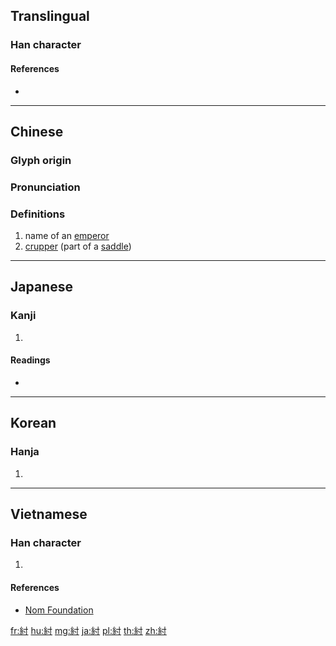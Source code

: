 {{character info/new}}
{{also|纣}}
==Translingual==

===Han character===
{{Han char|rn=120|rad=糸|as=03|sn=9|four=24900|canj=VFDI|ids=⿰糹寸}}

====References====
* {{Han ref|kx=0915.180|dkj=27239|dj=1343.040|hdz=53364.030|uh=7D02|ud=32002|bh=ACF4|bd=44276}}

----

==Chinese==
{{zh-forms|s=纣}}

===Glyph origin===
{{Han etym}}

===Pronunciation===
{{zh-pron
|m=zhòu
|c=zau6
|mc=y
|oc=y
|ma=
|cat=pn,n
}}

===Definitions===
{{zh-hanzi}}

# name of an [[w:King Zhou of Shang|emperor]]
# [[crupper]] (part of a [[saddle]])

----

==Japanese==

===Kanji===
{{ja-kanji|grade=|rs=糸03}}

# {{defn|lang=ja|sort=糸03}}

====Readings====
* {{ja-readings|on=[[ちゅう]] (chū)|kun=[[しりがい]] (shirigai)|nanori=}}

----

==Korean==

===Hanja===
{{ko-hanja|hangeul=주|eumhun=|rv=ju|mr=chu|y=cwu}}

# {{defn|lang=ko|sort=糸03}}

----

==Vietnamese==

===Han character===
{{vi-readings|rs=糸03| hanviet = trụ}}

# {{defn|lang=vi|sort=糸03}}

====References====
*[http://nomfoundation.org/common/nom_details.php?codepoint=7d02 Nom Foundation]

[[fr:紂]]
[[hu:紂]]
[[mg:紂]]
[[ja:紂]]
[[pl:紂]]
[[th:紂]]
[[zh:紂]]